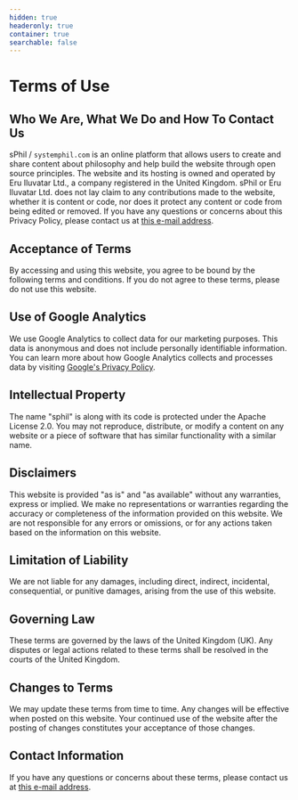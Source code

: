 ```yaml
---
hidden: true
headeronly: true
container: true
searchable: false
---
```


# Terms of Use

## Who We Are, What We Do and How To Contact Us

sPhil / `systemphil.com` is an online platform that allows users to create and
share content about philosophy and help build the website through open source
principles. The website and its hosting is owned and operated by Eru Iluvatar
Ltd., a company registered in the United Kingdom. sPhil or Eru Iluvatar Ltd.
does not lay claim to any contributions made to the website, whether it is
content or code, nor does it protect any content or code from being edited or
removed. If you have any questions or concerns about this Privacy Policy, please
contact us at [this e-mail address](mailto:service@systemphil.com).

## Acceptance of Terms

By accessing and using this website, you agree to be bound by the following
terms and conditions. If you do not agree to these terms, please do not use this
website.

## Use of Google Analytics

We use Google Analytics to collect data for our marketing purposes. This data is
anonymous and does not include personally identifiable information. You can
learn more about how Google Analytics collects and processes data by visiting
[Google's Privacy Policy](https://policies.google.com/technologies/partner-sites).

## Intellectual Property

The name "sphil" is along with its code is protected under the Apache License
2.0. You may not reproduce, distribute, or modify a content on any website or a
piece of software that has similar functionality with a similar name.

## Disclaimers

This website is provided "as is" and "as available" without any warranties,
express or implied. We make no representations or warranties regarding the
accuracy or completeness of the information provided on this website. We are not
responsible for any errors or omissions, or for any actions taken based on the
information on this website.

## Limitation of Liability

We are not liable for any damages, including direct, indirect, incidental,
consequential, or punitive damages, arising from the use of this website.

## Governing Law

These terms are governed by the laws of the United Kingdom (UK). Any disputes or
legal actions related to these terms shall be resolved in the courts of the
United Kingdom.

## Changes to Terms

We may update these terms from time to time. Any changes will be effective when
posted on this website. Your continued use of the website after the posting of
changes constitutes your acceptance of those changes.

## Contact Information

If you have any questions or concerns about these terms, please contact us at
[this e-mail address](mailto:service@systemphil.com).
